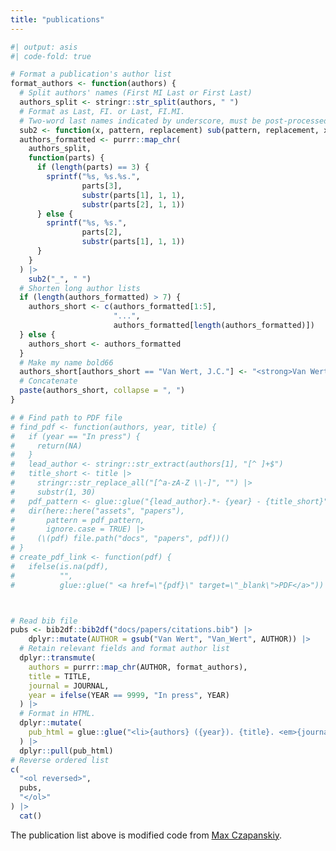 ```yaml
---
title: "publications"
---
```


```r
#| output: asis
#| code-fold: true

# Format a publication's author list
format_authors <- function(authors) {
  # Split authors' names (First MI Last or First Last)
  authors_split <- stringr::str_split(authors, " ")
  # Format as Last, FI. or Last, FI.MI.
  # Two-word last names indicated by underscore, must be post-processed
  sub2 <- function(x, pattern, replacement) sub(pattern, replacement, x)
  authors_formatted <- purrr::map_chr(
    authors_split,
    function(parts) {
      if (length(parts) == 3) {
        sprintf("%s, %s.%s.", 
                parts[3], 
                substr(parts[1], 1, 1), 
                substr(parts[2], 1, 1))
      } else {
        sprintf("%s, %s.", 
                parts[2], 
                substr(parts[1], 1, 1))
      }
    }
  ) |>
    sub2("_", " ")
  # Shorten long author lists
  if (length(authors_formatted) > 7) {
    authors_short <- c(authors_formatted[1:5], 
                       "...", 
                       authors_formatted[length(authors_formatted)])
  } else {
    authors_short <- authors_formatted
  }
  # Make my name bold66
  authors_short[authors_short == "Van Wert, J.C."] <- "<strong>Van Wert, J.C.</strong>"
  # Concatenate
  paste(authors_short, collapse = ", ")
}

# # Find path to PDF file
# find_pdf <- function(authors, year, title) {
#   if (year == "In press") {
#     return(NA)
#   }
#   lead_author <- stringr::str_extract(authors[1], "[^ ]+$")
#   title_short <- title |>
#     stringr::str_replace_all("[^a-zA-Z \\-]", "") |>
#     substr(1, 30)
#   pdf_pattern <- glue::glue("{lead_author}.*- {year} - {title_short}")
#   dir(here::here("assets", "papers"), 
#       pattern = pdf_pattern,
#       ignore.case = TRUE) |>
#     (\(pdf) file.path("docs", "papers", pdf))()
# }
# create_pdf_link <- function(pdf) {
#   ifelse(is.na(pdf), 
#          "", 
#          glue::glue(" <a href=\"{pdf}\" target=\"_blank\">PDF</a>"))



# Read bib file
pubs <- bib2df::bib2df("docs/papers/citations.bib") |>
    dplyr::mutate(AUTHOR = gsub("Van Wert", "Van_Wert", AUTHOR)) |>
  # Retain relevant fields and format author list
  dplyr::transmute(
    authors = purrr::map_chr(AUTHOR, format_authors),
    title = TITLE,
    journal = JOURNAL,
    year = ifelse(YEAR == 9999, "In press", YEAR)
  ) |>
  # Format in HTML. 
  dplyr::mutate(
    pub_html = glue::glue("<li>{authors} ({year}). {title}. <em>{journal}</em>")
  ) |>
  dplyr::pull(pub_html)
# Reverse ordered list
c(
  "<ol reversed>",
  pubs,
  "</ol>"
) |>
  cat()
```

The publication list above is modified code from [Max Czapanskiy](https://flukeandfeather.com/).
